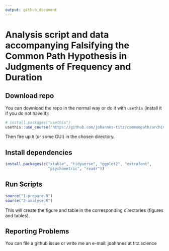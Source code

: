 ```yaml
---
output: github_document
---
```


# Analysis script and data accompanying Falsifying the Common Path Hypothesis in Judgments of Frequency and Duration

## Download repo

You can download the repo in the normal way or do it with `usethis` (install it if you do not have it):

```r
# install.packages("usethis")
usethis::use_course("https://github.com/johannes-titz/commonpath/archive/master.zip")
```

Then fire up `R` (or some GUI) in the chosen directory.

## Install dependencies

```r
install.packages(c("xtable", "tidyverse", "ggplot2", "extrafont",
                   "psychometric", "readr"))
```

## Run Scripts

```r
source("1-prepare.R")
source("2-analyse.R")
```

This will create the figure and table in the corresponding directories (figures and tables).

## Reporting Problems

You can file a github issue or write me an e-mail: joahnnes at titz.science